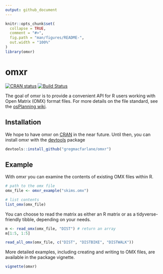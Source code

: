 ```yaml
---
output: github_document
---
```

<!-- README.md is generated from README.Rmd. Please edit that file -->

```r
knitr::opts_chunk$set(
  collapse = TRUE,
  comment = "#>",
  fig.path = "man/figures/README-",
  out.width = "100%"
)
library(omxr)
```
# omxr
[![CRAN status](https://www.r-pkg.org/badges/version/omxr)](https://cran.r-project.org/package=omxr)
[![Build Status](https://travis-ci.org/gregmacfarlane/omxr.svg?branch=master)](https://travis-ci.org/gregmacfarlane/omxr)


The goal of omxr is to provide a convenient API for R users working with 
Open Matrix (OMX) format files. For more details on the file standard, see
the [osPlanning wiki](https://github.com/osPlanning/omx/wiki).

## Installation

We hope to have omxr on [CRAN](https://CRAN.R-project.org) in the near future. 
Until then, you can install omxr with the [devtools](https://cran.r-project.org/package=devtools) package

``` r
devtools::install_github("gregmacfarlane/omxr")
```

## Example

With omxr you can examine the contents of existing OMX files within R.
```r
# path to the omx file
omx_file <- omxr_example("skims.omx")

# list contents
list_omx(omx_file)
```

You can choose to read the matrix as either an R matrix or as a tidyverse-friendly 
tibble, depending on your needs.

```r
m <- read_omx(omx_file, "DIST") # return an array
m[1:5, 1:5]

read_all_omx(omx_file, c("DIST", "DISTBIKE", "DISTWALK"))
```

More detailed examples, including creating and writing to OMX files, are
available in the package vignette.

``` r
vignette(omxr)
```

